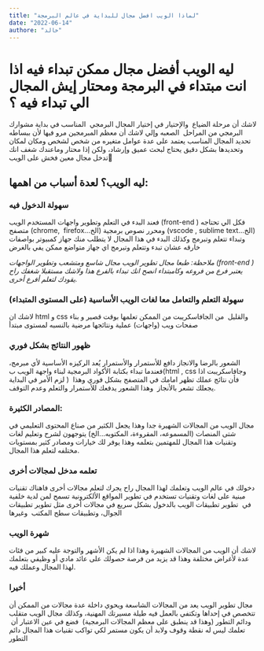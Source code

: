 ```yaml
---
title: "لماذا الويب افضل مجال للبداية في عالم البرمجة"
date: "2022-06-14"
authore: "خالد"
---
```



# ليه الويب أفضل مجال ممكن تبداء فيه اذا انت مبتداء في البرمجة ومحتار إيش المجال الي تبداء فيه ؟

لاشك أن مرحلة الضياع  والإحتيار في إختيار المجال البرمجي  المناسب في بداية مشوارك البرمجي من المراحل  الصعبه وإلي لاشك أن معظم المبرمجين مرو فيها لأن ببساطه تحديد المجال المناسب يعتمد على عدة عوامل متغيره من شخص لشخص ومكان لمكان وتحديدها بشكل دقيق يحتاج لبحث عميق وإرشاد،
ولكن إذا محتار وماعندك شغف انك تدخل مجال معين فخش على الويب🙂

## ليه الويب؟ لعدة أسباب من اهمها:

### سهولة الدخول فيه

فعند البدء في التعلم وتطوير واجهات المستخدم الويب (front-end ) فكل الي تحتاجه متصفح (chrome,  firefox...الخ) ومحرر نصوص برمجية (vscode , sublime text...الخ) وتبداء تتعلم وتبرمج وكذلك البدء في هذا المجال لا يتطلب منك جهاز كمبيوتر بواصفات خارقه عشان تبدء وتتعلم وتبرمج اي جهاز متواضع ممكن يفي بالغرض

_ملاحظة: طبعا مجال تطوير الويب مجال شاسع ومتشعب وتطوير الواجهات (front-end ) يعتبر فرع من فروعه وكامبتداء انصح انك تبداء بالفرع هذا ولاشك مستقبلا شغفك راح يقودك لتعلم أفرع أخرى._

### سهولة التعلم والتعامل معا لغات الويب الأساسية (على المستوى المتبداء)

لاشك ان html و css والقليل  من الجافاسكريبت من الممكن تعلمها بوقت قصير و بناء صفحات ويب (واجهات) عملية ونتائجها مرضية بالنسبه لمستوى مبتدأ

### ظهور النتائج بشكل فوري

الشعور بالرضا والانجاز دافع للأستمرار والأستمرار يُعد الركيزه الأساسية لأي مبرمج، فعندما تبداء بكتابة الأكواد البرمجية لبناء واجهة الويب ب(html , css وجافاسكريبت اذا لزم الأمر في البداية )  فأن نتائج عملك تظهر امامك في المتصفح بشكل فوري وهذا يجعلك تشعر بالأنجاز  وهذا الشعور يدفعك للأستمرار والتعلم وعدم التوقف.

### المصادر الكثيرة:

مجال الويب من المجالات الشهيرة جدا وهذا يجعل الكثير من صناع المحتوى التعليمي في شتى المنصات (المسموعه، المقروءة، المكتوبه...الخ) يتوجهون لشرح وتعليم لغات وتقنيات هذا المجال للمهتمين بتعلمه وهذا يوفر لك خيارات ومصادر كثير بمستويات مختلفه لتعلم هذا المجال.


### تعلمه مدخل لمجالات أخرى
 دخولك في عالم الويب وتعلمك لهذا المجال راح يجرك لتعلم مجالات أخرى فاهناك تقنيات مبنية على لغات وتقنيات تستخدم في تطوير المواقع الألكترونية تسمح لمن لدية خلفية في  تطوير تطبيقات الويب بالدخول بشكل سريع في مجالات أخرى مثل تطوير تطبيقات الجوال، وتطبيقات سطح المكتب  وغيرها

### شهرة الويب

لاشك أن الويب من المجالات الشهيرة وهذا اذا لم يكن الأشهر والتوجة عليه كبير من فئات عدة لأغراض مختلفة وهذا قد يزيد من فرصة حصولك على عائد مادي أو وظيفي بتعلمك لهذا المجال وعملك فيه.

### أخيرا

مجال تطوير الويب يعد من المجالات الشاسعة ويحوي داخلة عدة مجالات من الممكن أن تتخصص في إحداها وتكتفي بالعمل فيه طيلة مسيرتك المهنية، وكذلك مجال الويب متقلب ودائم التطور (وهذا قد ينطبق على معظم المجالات البرمجية)  فضع في عين الاعتبار أن  تعلمك ليس له نقطة وقوف ولابد أن يكون مستمر لكي تواكب تقنيات هذا المجال دائم التطور

